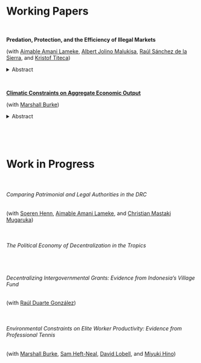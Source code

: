   &nbsp;

  &nbsp;

  &nbsp;


# Working Papers

  &nbsp;

  **Predation, Protection, and the Efficiency of Illegal Markets**
  
  (with [Aimable Amani Lameke](https://marakujakivuresearch.com), [Albert Jolino Malukisa](https://marakujakivuresearch.com), [Raúl Sánchez de la Sierra](https://raulsanchezdelasierra.com), and [Kristof Titeca](https://www.uantwerpen.be/en/staff/kristof-titeca/))
  
  <details>
  <summary>Abstract</summary>
  <h5><i>  A fundamental economic transaction in the markets for illegal goods and services concerns private agents paying state officials in exchange for bending the rules (bribes). This paper designs a randomized controlled trial in the illegal transportation of passengers in Kinshasa, Democratic Republic of the Congo, in order to test two propositions about what governs this transaction. First, third-parties with power over the state officials asking bribes (such as high-ranked officers) have an incentive to sell their “protection” to private agents against paying these bribes. The spread of third-party protection can reduce bribes, thus increase profits from the illegal activity. Second, transaction costs associated to bargaining over bribes can destroy the surplus from illegal activity available to both parties. Repeated interaction with the state officials who bargain for those bribes can undo these transaction costs. While third-party protection and repeated interaction drastically reduce payments to the police, repeated interaction decreases time wasted bargaining, increasing the daily revenue from driving. This results in an increase in daily profits of nine times the daily per capita income. Our results suggest that repeated interaction with state officials can explain the spread of illegal markets. </i></h5>
  </details>
  
  &nbsp; 
  
  [**Climatic Constraints on Aggregate Economic Output**](files/BurkeTanutama2019climatic.pdf)

  (with [Marshall Burke](https://web.stanford.edu/~mburke/))
  
  <details>
  <summary>Abstract</summary>
  <h5><i> Efficient responses to climate change require accurate estimates of both aggregate damages and where and to whom they occur. While specific case studies and simulations have suggested that climate change disproportionately affects the poor, large-scale direct evidence of the magnitude and origins of this disparity is lacking. Similarly, evidence on aggregate damages, which is a central input into the evaluation of mitigation policy, often relies on country-level data whose accuracy has been questioned. Here we assemble longitudinal data on economic output from over 11,000 districts across 37 countries, including previously non-digitized sources in multiple languages, to assess both the aggregate and distributional impacts of warming temperatures. We find that local-level growth in aggregate output responds non-linearly to temperature across all regions, with output peaking at cooler temperatures (<10ºC) than estimated in earlier country analyses and declining steeply thereafter. Long difference estimates of the impact of longer-term (decadal) trends in temperature on income are larger than estimates from an annual panel model, providing additional evidence for growth effects. Impacts of a given temperature exposure do not vary meaningfully between rich and poor regions, but exposure to damaging temperatures is much more common in poor regions. These results indicate that additional warming will exacerbate inequality, particularly across countries, and that economic development alone will be unlikely to reduce damages, as commonly hypothesized. We estimate that since 2000, warming has already cost both the US and the EU at least $4 trillion in lost output, and tropical countries are >5\% poorer than they would have been without this warming. </i></h5>
  </details>
 
  &nbsp; 

  &nbsp; 

# Work in Progress

  &nbsp;

  
###### Comparing Patrimonial and Legal Authorities in the DRC

(with [Soeren Henn](http://soerenhenn.com), [Aimable Amani Lameke](https://marakujakivuresearch.com), and [Christian Mastaki Mugaruka](https://marakujakivuresearch.com))

  &nbsp; 
  

###### The Political Economy of Decentralization in the Tropics

  &nbsp; 

###### Decentralizing Intergovernmental Grants: Evidence from Indonesia's Village Fund

(with [Raúl Duarte González](https://scholar.harvard.edu/rduarte))

  &nbsp; 

###### Environmental Constraints on Elite Worker Productivity: Evidence from Professional Tennis 

(with [Marshall Burke](https://web.stanford.edu/~mburke/), [Sam Heft-Neal](http://stanford.edu/~samhn/), [David Lobell](https://lobell-lab.stanford.edu/), and [Miyuki Hino](https://www.miyukihino.com/))

  &nbsp; 